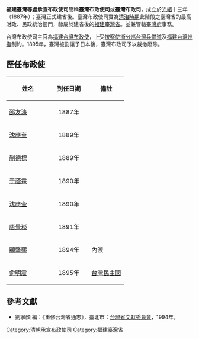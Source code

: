 '''福建臺灣等處承宣布政使司'''簡稱'''臺灣布政使司'''或'''臺灣布政司'''，成立於[[光緒|光緒]]十三年（1887年）；臺灣正式建省後。臺灣布政使司實為[[台灣清治時期|清治時期]]此階段之臺灣省的最高財政、民政統治衙門，隸屬於建省後的[[福建臺灣省|福建臺灣省]]。並兼管轄[[臺灣府|臺灣府]]事務。

台灣布政使司主官為[[福建台灣布政使|福建台灣布政使]]，上受[[按察使銜分巡台灣兵備道|按察使銜分巡台灣兵備道]]及[[福建台灣巡撫|福建台灣巡撫]]制約。1895年，臺灣被割讓予日本後，臺灣布政司予以裁撤廢除。

== 歷任布政使 ==
{| class="wikitable" width=590
!width="100"|姓名||width="90"|到任日期||備註
|-
|[[邵友濂|邵友濂]]||align ="center"|1887年||
|-
|[[沈應奎|沈應奎]]||align ="center"|1889年||
|-
|[[蒯德標|蒯德標]]||align ="center"|1889年||
|-
|[[于蔭霖|于蔭霖]]||align ="center"|1890年||
|-
|[[沈應奎|沈應奎]]||align ="center"|1890年||
|-
|[[唐景崧|唐景崧]]||align ="center"|1891年||
|-
|[[顧肇熙|顧肇熙]]||align ="center"|1894年||內渡
|-
|[[俞明震|俞明震]]||align ="center"|1895年||[[台灣民主國|台灣民主國]]
|}

== 參考文獻 ==
* 劉寧顏 編：《重修台灣省通志》，臺北市：[[台灣省文獻委員會|台灣省文獻委員會]]，1994年。 

[[Category:清朝承宣布政使司|Category:清朝承宣布政使司]]
[[Category:福建臺灣省|Category:福建臺灣省]]